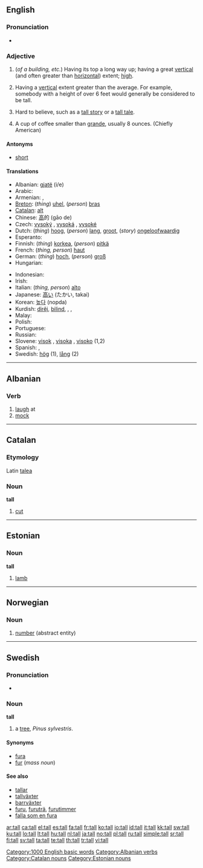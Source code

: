 {{also|tal|Tal}}
==English==

===Pronunciation===
* {{audio|en-us-tall.ogg|Audio (US)}}
*: {{rhymes|ɔːl}}

===Adjective===
{{en-adj|er}}

# (''of a building, etc.'') Having its top a long way up; having a great [[vertical]] (and often greater than [[horizontal]]) extent; [[high]].
# {{context|of a person}} Having a [[vertical]] extent greater than the average. For example, somebody with a height of over 6 feet would generally be considered to be tall.
# {{context|of a story}} Hard to believe, such as a [[tall story]] or a [[tall tale]].
# {{context|of a cup of coffee}} A cup of coffee smaller than [[grande]], usually 8 ounces. (Chiefly American)

====Antonyms====
* [[short]]

====Translations====
{{trans-top}}
* Albanian: [[gjatë]] (i/e)
* Arabic: {{Arab|[[طويل]]}} {{unicode|(ʈawí:l)}}
* Armenian: {{t+|hy|բարձր|tr=barjr|sc=Armn|xs=Armenian}}, {{t-|hy|բարձրահասակ|tr=barjrahasak|sc=Armn|xs=Armenian}}
* [[Breton]]: (''thing'') [[uhel]], (''person'') [[bras]]
* [[Catalan]]: [[alt]]
* Chinese: [[高]]的 (gāo de)
* Czech: [[vysoký]] {{m}}, [[vysoká]] {{f}}, [[vysoké]] {{n}}
* Dutch: (''thing'') [[hoog]], (''person'') [[lang]], [[groot]], (''story'') [[ongeloofwaardig]]
* Esperanto: {{t-|eo|alta|xs=Esperanto}}
* Finnish: (''thing'') [[korkea]], (''person'') [[pitkä]]
* French: (''thing, person'') [[haut]]
* German: (''thing'') [[hoch]], (''person'') [[groß]]
* Hungarian: {{t+|hu|magas}}
{{trans-mid}}
* Indonesian: {{t+|id|tinggi|xs=Indonesian}}
* Irish: {{t-|ga|ard|xs=Irish}}
* Italian: (''thing, person'') [[alto]]
* Japanese: [[高い]] (たかい, takai)
* Korean: [[높다]] (nopda)
* Kurdish: [[dirêj]], [[bilind]], {{ku-Arab|[[درێژ]]}}, {{ku-Arab|[[باڵا به‌رز]]}}, {{ku-Arab|[[باڵا هه‌ڵچوو]]}}
* Malay: {{t+|ms|tinggi|xs=Malay}}
* Polish: {{t+|pl|wysoki}}
* Portuguese: {{t+|pt|alto}}
* Russian: {{t+|ru|высокий|tr=vysókij|sc=Cyrl}}
* Slovene: [[visok]] {{m}}, [[visoka]] {{f}}, [[visoko]] {{n}} (1,2)
* Spanish: {{t+|es|alto|m}}, {{t-|es|alta|f}}
* Swedish: [[hög]] (1), [[lång]] (2)
{{trans-bottom}}

[[Category:1000 English basic words]]

----

==Albanian==

===Verb===
{{infl|sq|verb}}

# [[laugh]] at
# [[mock]]

[[Category:Albanian verbs]]

----

==Catalan==

===Etymology===
Latin [[talea]]

===Noun===
'''tall'''

# [[cut]]

[[Category:Catalan nouns]]

----

==Estonian==

===Noun===
'''tall'''

# [[lamb]]

[[Category:Estonian nouns]]

----

==Norwegian==

===Noun===
{{infl|no|noun}}

# [[number]] (abstract entity)

{{tbot entry|Norwegian|number|2008|April|no}}

----

==Swedish==

===Pronunciation===
* {{audio|Sv-en tall.ogg|audio}}

===Noun===
'''tall'''

# a [[tree]], ''Pinus sylvestris''.

====Synonyms====
* [[fura]]
* [[fur]] (''mass noun'')

====See also====
* [[tallar]]
* [[tallväxter]]
* [[barrväxter]]
* [[furu]], [[furuträ]], [[furutimmer]]
* [[falla som en fura]]

[[ar:tall]]
[[ca:tall]]
[[el:tall]]
[[es:tall]]
[[fa:tall]]
[[fr:tall]]
[[ko:tall]]
[[io:tall]]
[[id:tall]]
[[it:tall]]
[[kk:tall]]
[[sw:tall]]
[[ku:tall]]
[[lo:tall]]
[[lt:tall]]
[[hu:tall]]
[[nl:tall]]
[[ja:tall]]
[[no:tall]]
[[pl:tall]]
[[ru:tall]]
[[simple:tall]]
[[sr:tall]]
[[fi:tall]]
[[sv:tall]]
[[ta:tall]]
[[te:tall]]
[[th:tall]]
[[tr:tall]]
[[vi:tall]]